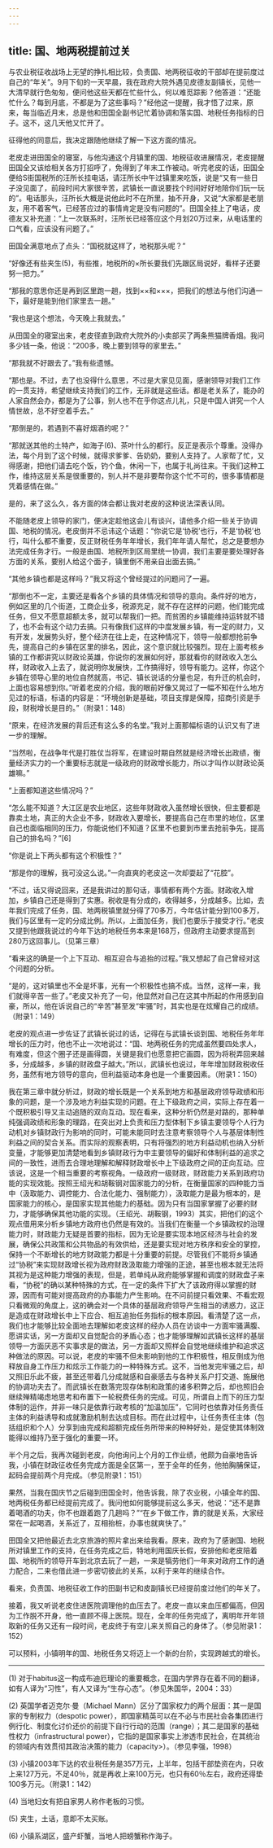 ```yaml
---
---
---
```

title: 国、地两税提前过关
---

与农业税征收战场上无望的挣扎相比较，负责国、地两税征收的干部却在提前度过自己的“年关”。9月下旬的一天早晨，我在政府大院外遇见皮德友副镇长，见他一大清早就行色匆匆，便问他这些天都在忙些什么，何以难觅踪影？他答道：“还能忙什么？每到月底，不都是为了这些事吗？”经他这一提醒，我才悟了过来，原来，每当临近月末，总是他和田国全副书记忙着协调和落实国、地税任务指标的日子。这不，这几天他又忙开了。

征得他的同意后，我决定跟随他继续了解一下这方面的情况。

老皮走进田国全的寝室，与他沟通这个月镇里的国、地税征收进展情况，老皮提醒田国全又该给相关各方打招呼了，免得到了年末工作被动。听完老皮的话，田国全便给S街国税所的汪所长挂电话，请汪所长中午过镇里来吃饭，说是“又有一些日子没见面了，前段时间大家很辛苦，武镇长一直说要找个时间好好地陪你们玩一玩的”。电话那头，汪所长大概是说他此时不在所里，抽不开身，又说“大家都是老朋友，用不着客气，已经答应过的事情肯定是没有问题的”。田国全挂上了电话，皮德友又补充道：“上一次联系时，汪所长已经答应这个月划20万过来，从电话里的口气看，应该没有问题了。”

田国全满意地点了点头：“国税就这样了，地税那头呢？”

“好像还有些夹生(5)，有些推，地税所的×所长要我们先跟区局说好，看样子还要努一把力。”

“那我的意思你还是再到区里跑一趟，找到××和×××，把我们的想法与他们沟通一下，最好是能到他们家里去一趟。”

“我也是这个想法，今天晚上我就去。”

从田国全的寝室出来，老皮径直到政府大院外的小卖部买了两条熊猫牌香烟。我问多少钱一条，他说：“200多，晚上要到领导的家里去。”

“那我就不好跟去了。”我有些遗憾。

“那也是。不过，去了也没得什么意思，不过是大家见见面，感谢领导对我们工作的一贯支持，希望继续支持我们的工作，无非就是这些话。都是老关系了，能办的人家自然会办，都是为了公事，别人也不在乎你这点儿礼，只是中国人讲究一个人情世故，总不好空着手去。”

“那倒是的，若遇到不喜好烟酒的呢？”

“那就送其他的土特产，如海子(6)、茶叶什么的都行。反正是表示个尊重。没得办法，每个月到了这个时候，就得求爹爹、告奶奶，要别人支持了。人家帮了忙，又得感谢，把他们请去吃个饭，钓个鱼，休闲一下，也属于礼尚往来。干我们这种工作，维持这层关系是很重要的，别人并不是非要帮你这个忙不可的，很多事情都是凭着感情在做。”

是的，来了这么久，各方面的体会都让我对老皮的这种说法深表认同。

不能随老皮上领导的家门，便决定趁他这会儿有谈兴，请他多介绍一些关于协调国、地税的情况。老皮倒并不忌讳这个话题：“你说它是‘协税’也行，不是‘协税’也行，叫什么都不重要，反正财税任务年年增长，我们年年请人帮忙，总之是要想办法完成任务才行。一般是由国、地税所到区局里统一协调，我们主要是要处理好各方面的关系，要别人给这个面子，镇里倒不用亲自出面去搞。”

“其他乡镇也都是这样吗？”我又将这个曾经提过的问题问了一遍。

“那倒也不一定，主要还是看各个乡镇的具体情况和领导的意向。条件好的地方，例如区里的几个街道，工商企业多，税源充足，就不存在这样的问题，他们能完成任务，但又不愿意超额太多，就可以帮我们一把。而贫困的乡镇能维持运转就不错了，也不会有这个动力去搞。只有像我们这样的中度发展乡镇，有一定的财力，又有开发，发展势头好，整个经济在往上走，在这种情况下，领导一般都想抢前争先，提高自己的乡镇在区里的排名，因此，这个意识就比较强烈。现在上面考核乡镇的工作都讲究以财政论英雄，你说你的发展如何好，那就看你的财政收入怎么样，财政收入上去了，就说明你发展快，工作搞得好，领导有能力。这样，你这个乡镇在领导心里的地位自然就高，书记、镇长说话的分量也足，有升迁的机会时，上面也容易想到你。”听着老皮的介绍，我的眼前好像又晃过了一幅不知在什么地方见过的标语，标语的内容是：“环境创新是基础，项目支撑是保障，招商引资是手段，财税增长是目的。”（附录1：148）

“原来，在经济发展的背后还有这么多的名堂。”我对上面那幅标语的认识又有了进一步的理解。

“当然啦，在战争年代是打胜仗当将军，在建设时期自然就是经济增长出政绩，衡量经济实力的一个重要标志就是一级政府的财政增长能力，所以才叫作以财政论英雄嘛。”

“上面都知道这些情况吗？”

“怎么能不知道？大江区是农业地区，这些年财政收入虽然增长很快，但主要都是靠卖土地，真正的大企业不多，财政收入要增长，要提高自己在市里的地位，区里自己也面临相同的压力，你能说他们不知道？区里不也要到市里去抢前争先，提高自己的排名吗？”[6]

“你是说上下两头都有这个积极性？”

“那是你的理解，我可没这么说。”一向直爽的老皮这一次却耍起了“花腔”。

“不过，话又得说回来，还是我讲过的那句话，事情都有两个方面。财政收入增加，乡镇自己还是得到了实惠。税收是有分成的，收得越多，分成越多。比如，去年我们完成了任务，国、地两税镇里就分得了70多万，今年估计能分到100多万，我们与区里有一定的分成比例。所以，上面加任务，我们也要乐于接受才行。”老皮又提到他跟我说过的今年下达的地税任务本来是168万，但政府主动要求提高到280万这回事儿。（见第三章）

“看来这的确是一个上下互动、相互迎合与追抬的过程。”我又想起了自己曾经对这个问题的分析。

“是的，这对镇里也不全是坏事，光有一个积极性也搞不成。当然，这样一来，我们就得辛苦一些了。”老皮又补充了一句，他显然对自己在这其中所起的作用感到自豪，所以，他在诉说自己的“辛苦”甚至发“牢骚”时，其实也是在炫耀自己的成绩。（附录1：149）

老皮的观点进一步佐证了武镇长说过的话，记得在与武镇长谈到国、地税任务年年增长的压力时，他也不止一次地说过：“国、地两税任务的完成虽然要四处求人，有难度，但这个圈子还是画得圆，关键是我们也愿意把它画圆，因为将税弄回来越多，分成越多，乡镇的财政盘子越大。”所以，武镇长也说过，年年增加财政税收任务，虽然有地方领导的意向，但利益驱动本身也是一个重要因素。（附录1：150）

我在第三章中就分析过，财政的增长既是一个关系到地方和基层政府领导政绩和形象的问题，是一个涉及地方利益实现的问题。在上下级政府之间，实际上存在着一个既积极引导又主动追随的双向互动。现在看来，这种分析仍然是对路的，那种单纯强调政绩和形象的理路，在突出对上负责和压力型体制下乡镇主要领导个人行为动机对乡镇财政行为影响的同时，可能未能同时去注意考察领导个人与基层体制性利益之间的契合关系。而实际的观察表明，只有将强烈的地方利益动机也纳入分析变量，才能够更加清楚地看到乡镇财政行为中主要领导的偏好和体制利益的追求之间的一致性，进而去合理地理解和解释财政增长中上下级政府之间的正向互动。应该说，这是一个相当重要的考察视角。一级政府一级财政，财政能力关系到政府功能的实现效能。按照王绍光和胡鞍钢对国家能力的分析，在衡量国家的四种能力当中（汲取能力、调控能力、合法化能力、强制能力），汲取能力是最为根本的，是国家能力的核心，是国家实现其他能力的基础。因为只有当国家掌握了必要的财力，才能够确保其他功能的实现。（王绍光、胡鞍钢，1993）其实，把他们的这个观点借用来分析乡镇地方政府也仍然是有效的。当我们在衡量一个乡镇政权的治理能力时，财政能力无疑是首要的指标，因为无论是要实现本地区经济与社会的发展，确保公共政策和公共物品的有效供给，还是要实现对地方秩序和安全的掌控，保持一个不断增长的地方财政能力都是十分重要的前提。尽管我们不能将乡镇通过“协税”来实现财政增长视为政府财政汲取能力增强的正途，甚至也根本就无法将其视为是这种能力增强的表现，但是，若单纯从政府能够掌握和调度的财政盘子来看，“协税”的确以某种特殊的方式，在一定的条件下扩大了该政府得以掌握的财源，因而有可能对提高政府的办事能力产生影响。在不问前提只看效果、不看宏观只看微观的角度上，这的确会对一个具体的基层政府领导产生相当的诱惑力，这正是造成在财政增长中上下应合、相互追抬任务指标的根本原因。看清楚了这一点，我们也才能够比较全面地去理解如老皮这样的经办人员在访谈中一方面牢骚满腹、愿讲实话，另一方面却又自觉配合的矛盾心态；也才能够理解如武镇长这样的基层领导一方面厌恶不实事求是的做法，另一方面却又照样会自觉地继续维护和追求这种做法的原因。可以说，老皮的牢骚不但未影响到他的工作积极性，相反倒成为他释放自身工作压力和炫示工作能力的一种特殊方式。这不，当他发完牢骚之后，却又照旧乐此不疲，甚至还带着几分成就感和自豪感去与各种关系户打交道、施展他的协调功夫去了。而武镇长在数落完现存体制和政策的诸多积弊之后，却也照旧会继续殚精竭虑地思考和布置下一轮税费任务的完成。可见，所谓自上而下的压力型体制的运作，并非一味只是依靠行政考核的“加温加压”，它同时也依靠对任务责任主体的利益诱导和成就激励机制去达成目标。而在此过程中，让任务责任主体（包括组织和个人）分享到由完成和超额完成任务所带来的种种好处，是促使其体制效能得以维持乃至于强化的重要一环。

半个月之后，我再次碰到老皮，向他询问上个月的工作业绩，他颇为自豪地告诉我，小镇在财政征收任务完成方面是全区第一，至于全年的任务，他拍胸脯保证，起码会提前两个月完成。（参见附录1：151）

果然，当我在国庆节之后碰到田国全时，他告诉我，除了农业税，小镇全年的国、地两税任务都已经提前完成了。我问他如何能够提前这么多天，他说：“还不是靠着喝酒的功夫，你不也跟着跑了几趟吗？”“在乡下做工作，靠的就是关系，大家经常在一起喝酒，关系近了，互相抬桩，办事也就爽快了。”

田国全又把他最近去北京旅游的照片拿出来给我看。原来，政府为了感谢国、地税所对镇里工作的支持，在任务完成之后，特地利用国庆长假，安排他和老皮陪着国、地税所的领导开车到北京去玩了一趟，一来是犒劳他们一年来对政府工作的通力配合，二来也借此进一步密切彼此的关系，以利于来年的继续合作。

看来，负责国、地税征收工作的田副书记和皮副镇长已经提前度过他们的年关了。

接着，我又听说老皮住进医院调理他的血压去了。老皮一直以来血压都偏高，但因为工作脱不开身，他一直顾不得上医院。现在，全年的任务完成了，离明年开年领取新的任务又还有一段时间，老皮终于有空儿来关照自己的身体了。（参见附录1：152）

可以预料，小镇明年的国、地税任务又将迈上一个新的台阶，实现跨越式的增长。





* * *



(1) 对于habitus这一构成布迪厄理论的重要概念，在国内学界存在着不同的翻译，如有人译为“习性”，有人又译为“生存心态”。（参见朱国华，2004：33）

(2) 英国学者迈克尔·曼（Michael Mann）区分了国家权力的两个层面：其一是国家的专制权力（despotic power），即国家精英可以在不必与市民社会各集团进行例行化、制度化讨价还价的前提下自行行动的范围（range）；其二是国家的基础性权力（infrastructural power），它指的是国家事实上渗透市民社会，在其统治的领域内有效贯彻其政治决策的能力（capacity>）。（参见李强，1998）

(3) 小镇2003年下达的农业税任务是357万元，上半年，包括干部垫资在内，只收上来127万元，不足40％，就是再收上来100万元，也只有60％左右，政府还得垫100多万元。（附录1：142）

(4) 当地妇女有把自家男人称作老板的习惯。

(5) 夹生，土话，意即不太买账。

(6) 小镇系湖区，盛产虾蟹，当地人把螃蟹称作海子。